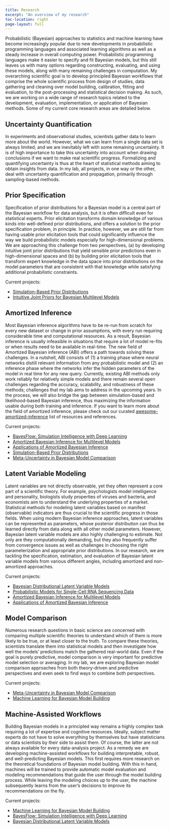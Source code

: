 ```yaml
---
title: Research
excerpt: "An overview of my research"
toc-location: right
page-layout: full
---
```


Probabilistic (Bayesian) approaches to statistics and machine learning have
become increasingly popular due to new developments in probabilistic programming
languages and associated learning algorithms as well as a steady increase in
overall computing power. Probabilistic programming languages make it easier to
specify and fit Bayesian models, but this still leaves us with many options
regarding constructing, evaluating, and using these models, along with many
remaining challenges in computation. My overarching scientific goal is to
develop principled Bayesian workflows that comprise the whole scientific process
from design of studies, data gathering and cleaning over model building,
calibration, fitting and evaluation, to the post-processing and statistical
decision making. As such, we are working on a wide range of research topics
related to the development, evaluation, implementation, or application of
Bayesian methods. Some of my current core research areas are detailed below.

## Uncertainty Quantification {#uncertainty-quantification}

In experiments and observational studies, scientists gather data to learn more
about the world. However, what we can learn from a single data set is always
limited, and we are inevitably left with some remaining uncertainty. It is of
high importance to take this uncertainty into account when drawing conclusions
if we want to make real scientific progress. Formalizing and quantifying
uncertainty is thus at the heart of statistical methods aiming to obtain
insights from data. In my lab, all projects, in one way or the other, deal with
uncertainty quantification and propagation, primarily through sampling-based
methods.

## Prior Specification {#prior-specification}

Specification of prior distributions for a Bayesian model is a central part of
the Bayesian workflow for data analysis, but it is often difficult even for
statistical experts. Prior elicitation transforms domain knowledge of various
kinds into well-defined prior distributions, and offers a solution to the prior
specification problem, in principle. In practice, however, we are still far from
having usable prior elicitation tools that could significantly influence the way
we build probabilistic models especially for high-dimensional problems. We are
approaching this challenge from two perspectives, (a) by developing intuitive
joint prior distributions that yield sensible prior predictions even in
high-dimensional spaces and (b) by building prior elicitation tools that
transform expert knowledge in the data space into prior distributions on the
model parameters that are consistent with that knowledge while satisfying
additional probabilistic constraints.

Current projects:

- [Simulation-Based Prior Distributions](../projects#sbpriors)
- [Intuitive Joint Priors for Bayesian Multilevel Models](../projects#joint-priors-mlms)


## Amortized Inference {#abi}

Most Bayesian inference algorithms have to be
re-run from scratch for every new dataset or change in prior assumptions,
with every run requiring considerable time and computational resources. 
As a result, Bayesian inference is
usually infeasible in situations that require a lot of model re-fits or when
results need to be available in real-time. The new field of Amortized Bayesian
inference (ABI) offers a path towards solving these challenges. In a nutshell, 
ABI consists of (1) a training phase where neural networks distill relevant
information from any probabilistic model and (2) an inference phase where the
networks infer the hidden parameters of the model in real time for any new
query. Currently, existing ABI methods only work reliably for relatively simple
models and there remain several open challenges regarding the accuracy,
scalability, and robustness of these methods; challenges that my lab aims to
address in the upcoming years. In the process, we will also bridge the
gap between simulation-based and likelihood-based Bayesian inference, thus
maximizing the information usable during both training and inference.
If you want to learn more about the field of amortized inference, please check out our curated [awesome-amortized-inference](https://github.com/bayesflow-org/awesome-amortized-inference) 
list of resources and references.

Current projects:

- [BayesFlow: Simulation Intelligence with Deep Learning](../projects#bayesflow-software)
- [Amortized Bayesian Inference for Multilevel Models](../projects#amortized-mlms)
- [Applications of Amortized Bayesian Inference](../projects#abi-applications)
- [Simulation-Based Prior Distributions](../projects#sbpriors)
- [Meta-Uncertainty in Bayesian Model Comparison](../projects#mu-bmb)

## Latent Variable Modeling {#lvm}

Latent variables are not directly observable, yet they often represent a core
part of a scientific theory. For example, psychologists model intelligence and
personality, biologists study properties of viruses and bacteria, and economists
aim to understand the underlying properties of a market. Statistical methods for
modeling latent variables based on manifest (observable) indicators are thus
crucial to the scientific progress in those fields. When using modern Bayesian
inference approaches, latent variables can be represented as parameters, whose
posterior distribution can thus be learned directly from data along with all
other model parameters. However, Bayesian latent variable models are also highly
challenging to estimate. Not only are they computationally demanding, but they
also frequently suffer from convergence issues as well as challenges in choosing
the right parameterization and appropriate prior distributions. In our research,
we are tackling the specification, estimation, and evaluation of Bayesian latent
variable models from various different angles, including amortized and
non-amortized approaches.

Current projects:

- [Bayesian Distributional Latent Variable Models](../projects#bdlvms)
- [Probabilistic Models for Single-Cell RNA Sequencing Data](../projects#scrna-models)
- [Amortized Bayesian Inference for Multilevel Models](../projects#amortized-mlms)
- [Applications of Amortized Bayesian Inference](../projects#abi-applications)


## Model Comparison {#model-comparison}

Numerous research questions in basic science are concerned with comparing
multiple scientific theories to understand which of them is more likely to be
true, or at least closer to the truth. To compare these theories, scientists
translate them into statistical models and then investigate how well the models'
predictions match the gathered real-world data. Even if the goal is purely
predictive, model comparison is very important for predictive model selection or
averaging. In my lab, we are exploring Bayesian model comparison approaches from
both theory-driven and predictive perspectives and even seek to find ways to
combine both perspectives.

Current projects:

- [Meta-Uncertainty in Bayesian Model Comparison](../projects#mu-bmb)
- [Machine Learning for Bayesian Model Building](../projects#ml4bmb)


## Machine-Assisted Workflows {#machine-workflow}

Building Bayesian models in a principled way remains a highly complex task
requiring a lot of expertise and cognitive resources. Ideally, subject matter
experts do not have to solve everything by themselves but have statisticians or
data scientists by their side to assist them. Of course, the latter are not
always available for every data-analysis project. As a remedy we are developing
machine-assisted workflows for building interpretable, robust, and
well-predicting Bayesian models. This first requires more research on the
theoretical foundations of Bayesian model building. With this in hand, machines
will be trained to provide automatic model evaluation and modeling
recommendations that guide the user through the model building process. While
leaving the modeling choices up to the user, the machine subsequently learns
from the user's decisions to improve its recommendations on the fly.

Current projects:

- [Machine Learning for Bayesian Model Building](../projects#ml4bmb)
- [BayesFlow: Simulation Intelligence with Deep Learning](../projects#bayesflow-software)
- [Bayesian Distributional Latent Variable Models](../projects#bdlvms)
